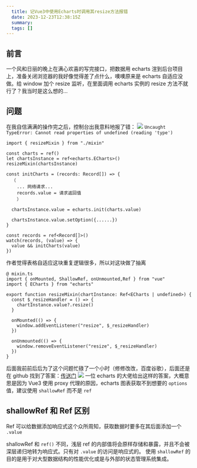 ```yaml
---
  title: 记Vue3中使用Echarts时调用其resize方法报错
  date: 2023-12-23T12:38:15Z
  summary:
  tags: []
---
```

  
  ## 前言
一个风和日丽的晚上在满心欢喜的写完接口，把数据用 echarts 渲到后台项目上，准备关闭浏览器的我好像觉得差了点什么，噢噢原来是 echarts 自适应没做。给 window 加个 resize 监听，在里面调用 echarts 实例的 resize 方法不就行了？我当时是这么想的...

## 问题
在我自信满满的操作完之后，控制台出我意料地报了错：
![](http://cdn.liuji.site/illustration/1084/2022-12-13_22-27-06.jpg)
`Uncaught TypeError: Cannot read properties of undefined (reading 'type')`
```
import { resizeMixin } from "./mixin"

const charts = ref()
let chartsInstance = ref<echarts.ECharts>()
resizeMixin(chartsInstance)

const initCharts = (records: Record[]) => {
  （
    ... 网络请求...
    records.value = 请求返回值
    ）
  
  chartsInstance.value = echarts.init(charts.value)

  chartsInstance.value.setOption({......})
}

const records = ref<Record[]>()
watch(records, (value) => {
  value && initCharts(value)
})
```
作者觉得表格自适应这块重复逻辑很多，所以对这块做了抽离
```
@ mixin.ts
import { onMounted, ShallowRef, onUnmounted,Ref } from "vue"
import { ECharts } from "echarts"

export function resizeMixin(chartInstance: Ref<ECharts | undefined>) {
  const $_resizeHandler = () => {
    chartInstance.value?.resize()
  }

  onMounted(() => {
    window.addEventListener("resize", $_resizeHandler)
  })

  onUnmounted(() => {
    window.removeEventListener("resize", $_resizeHandler)
  })
}
```
后面我前前后后为了这个问题忙碌了一个小时（修修改改，百度谷歌），后面还是在 github 找到了答案：<a href="https://github.com/apache/echarts/issues/14781">传送门</a>
![](http://cdn.liuji.site/illustration/1084/2022-12-13_23-08-22.jpg)
一位 echarts 的大佬给出这样的答案，大概意思是因为 Vue3 使用 proxy 代理的原因，echarts 图表获取不到想要的 `options` 值，建议使用 `shallowRef` 而不是 `ref`

## shallowRef 和 Ref 区别
Ref 可以给数据添加响应式这个众所周知，获取数据时要多在其后面添加一个 `.value`

shallowRef 和 `ref()` 不同，浅层 ref 的内部值将会原样存储和暴露，并且不会被深层递归地转为响应式。只有对 `.value` 的访问是响应式的。
使用 `shallowRef` 的目的是用于对大型数据结构的性能优化或是与外部的状态管理系统集成。


  